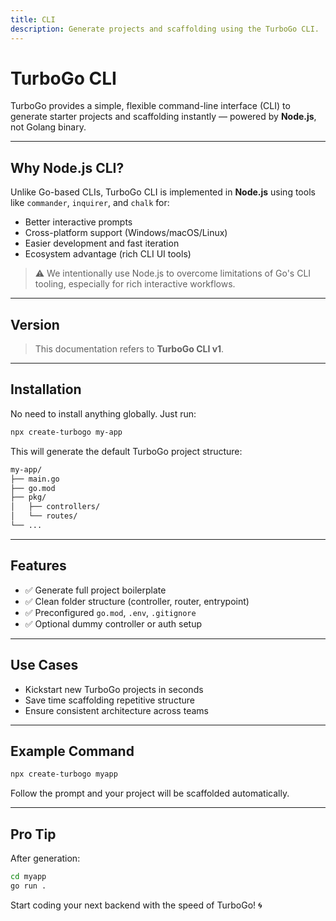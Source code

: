 ```yaml
---
title: CLI
description: Generate projects and scaffolding using the TurboGo CLI.
---
```


#  TurboGo CLI

TurboGo provides a simple, flexible command-line interface (CLI) to generate starter projects and scaffolding instantly — powered by **Node.js**, not Golang binary.

---

##  Why Node.js CLI?

Unlike Go-based CLIs, TurboGo CLI is implemented in **Node.js** using tools like `commander`, `inquirer`, and `chalk` for:

- Better interactive prompts
- Cross-platform support (Windows/macOS/Linux)
- Easier development and fast iteration
- Ecosystem advantage (rich CLI UI tools)

> ⚠️ We intentionally use Node.js to overcome limitations of Go's CLI tooling, especially for rich interactive workflows.

---

##  Version

> This documentation refers to **TurboGo CLI v1**.

---

## Installation

No need to install anything globally. Just run:

```bash
npx create-turbogo my-app
````

This will generate the default TurboGo project structure:

```bash
my-app/
├── main.go
├── go.mod
├── pkg/
│   ├── controllers/
│   └── routes/
└── ...
```

---

##  Features

* ✅ Generate full project boilerplate
* ✅ Clean folder structure (controller, router, entrypoint)
* ✅ Preconfigured `go.mod`, `.env`, `.gitignore`
* ✅ Optional dummy controller or auth setup

---

##  Use Cases

* Kickstart new TurboGo projects in seconds
* Save time scaffolding repetitive structure
* Ensure consistent architecture across teams

---

##  Example Command

```bash
npx create-turbogo myapp
```

Follow the prompt and your project will be scaffolded automatically.

---

## Pro Tip

After generation:

```bash
cd myapp
go run .
```

Start coding your next backend with the speed of TurboGo! 🌀
